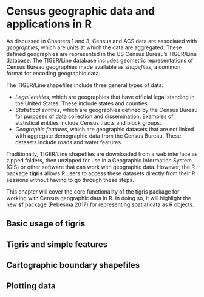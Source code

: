# Census geographic data and applications in R

As discussed in Chapters 1 and 3, Census and ACS data are associated with _geographies_, which are units at which the data are aggregated.  These defined geographies are represented in the US Census Bureau's TIGER/Line database.  The TIGER/Line database includes geometric representations of Census Bureau geographies made available as _shapefiles_, a common format for encoding geographic data. 

The TIGER/Line shapefiles include three general types of data: 

* _Legal entities_, which are geographies that have official legal standing in the United States.  These include states and counties.  
* _Statistical entities_, which are geographies defined by the Census Bureau for purposes of data collection and dissemination.  Examples of statistical entities include Census tracts and block groups.  
* _Geographic features_, which are geographic datasets that are not linked with aggregate demographic data from the Census Bureau.  These datasets include roads and water features.  

Traditionally, TIGER/Line shapefiles are downloaded from a web interface as zipped folders, then unzipped for use in a Geographic Information System (GIS) or other software that can work with geographic data.  However, the R package __tigris__ allows R users to access these datasets directly from their R sessions without having to go through these steps.  

This chapter will cover the core functionality of the tigris package for working with Census geographic data in R.  In doing so, it will highlight the new __sf__ package (Pebesma 2017) for representing spatial data as R objects.  

## Basic usage of tigris


## Tigris and simple features


## Cartographic boundary shapefiles


## Plotting data 
